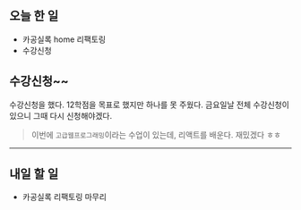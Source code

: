## 오늘 한 일

- 카공실록 home 리팩토링
- 수강신청

## 수강신청~~

수강신청을 했다. 12학점을 목표로 했지만 하나를 못 주웠다. 금요일날 전체 수강신청이 있으니 그때 다시 신청해야겠다.

> 이번에 `고급웹프로그래밍`이라는 수업이 있는데, 리액트를 배운다. 재밌겠다 ㅎㅎ

---

## 내일 할 일

- 카공실록 리팩토링 마무리
